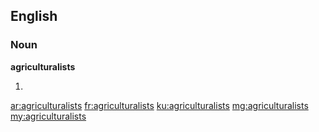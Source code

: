 ==English==

===Noun===
'''agriculturalists'''
# {{plural of|agriculturalist}}

[[ar:agriculturalists]]
[[fr:agriculturalists]]
[[ku:agriculturalists]]
[[mg:agriculturalists]]
[[my:agriculturalists]]
